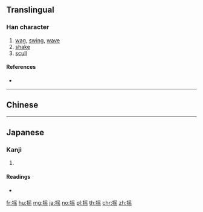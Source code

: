 {{also|搖|揺}}
==Translingual==

===Han character===
{{Han char|rn=64|rad=手|as=10|sn=13|four=|canj=QBOU,XQBOU|ids=⿰扌䍃}}

# [[wag]], [[swing]], [[wave]]
# [[shake]]
# [[scull]]

====References====
* {{Han ref|kx=0449.081|hdz=31933.060|uh=6447|ud=25671}}

----

==Chinese==
{{zh-see|搖}}

----

==Japanese==

===Kanji===
{{ja-kanji|grade=|rs=手10}}

# {{defn|lang=ja|sort=手10}}

====Readings====
* {{ja-readings|on=[[よう]] (yō)|kun=[[ゆする]] (yusuru), [[ゆれる]] (yureru), [[ゆすぶる]] (yusuburu)}}

[[fr:摇]]
[[hu:摇]]
[[mg:摇]]
[[ja:摇]]
[[no:摇]]
[[pl:摇]]
[[th:摇]]
[[chr:摇]]
[[zh:摇]]